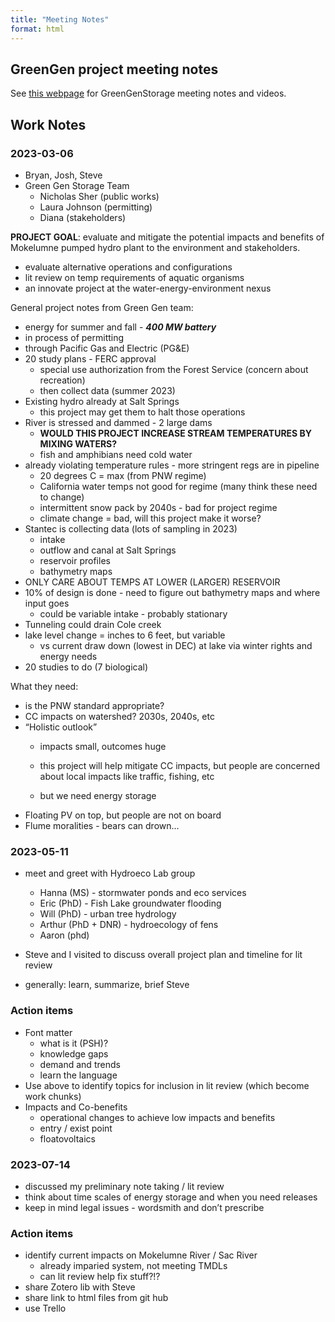 ```yaml
---
title: "Meeting Notes"
format: html
---
```


## GreenGen project meeting notes

See [this webpage](https://greengenstorage.com/meetings/) for GreenGenStorage meeting notes and videos.

## Work Notes

### 2023-03-06

-   Bryan, Josh, Steve
-   Green Gen Storage Team
    -   Nicholas Sher (public works)
    -   Laura Johnson (permitting)
    -   Diana (stakeholders)

**PROJECT GOAL**: evaluate and mitigate the potential impacts and benefits of Mokelumne pumped hydro plant to the environment and stakeholders.

-   evaluate alternative operations and configurations
-   lit review on temp requirements of aquatic organisms
-   an innovate project at the water-energy-environment nexus

General project notes from Green Gen team:

-   energy for summer and fall - ***400 MW battery***
-   in process of permitting
-   through Pacific Gas and Electric (PG&E)
-   20 study plans - FERC approval
    -   special use authorization from the Forest Service (concern about recreation)
    -   then collect data (summer 2023)
-   Existing hydro already at Salt Springs
    -   this project may get them to halt those operations
-   River is stressed and dammed - 2 large dams
    -   **WOULD THIS PROJECT INCREASE STREAM TEMPERATURES BY MIXING WATERS?**
    -   fish and amphibians need cold water
-   already violating temperature rules - more stringent regs are in pipeline
    -   20 degrees C = max (from PNW regime)
    -   California water temps not good for regime (many think these need to change)
    -   intermittent snow pack by 2040s - bad for project regime
    -   climate change = bad, will this project make it worse?
-   Stantec is collecting data (lots of sampling in 2023)
    -   intake
    -   outflow and canal at Salt Springs
    -   reservoir profiles
    -   bathymetry maps
-   ONLY CARE ABOUT TEMPS AT LOWER (LARGER) RESERVOIR
-   10% of design is done - need to figure out bathymetry maps and where input goes
    -   could be variable intake - probably stationary
-   Tunneling could drain Cole creek
-   lake level change = inches to 6 feet, but variable
    -   vs current draw down (lowest in DEC) at lake via winter rights and energy needs
-   20 studies to do (7 biological)

What they need:

-   is the PNW standard appropriate?
-   CC impacts on watershed? 2030s, 2040s, etc
-   "Holistic outlook"
    -   impacts small, outcomes huge

    -   this project will help mitigate CC impacts, but people are concerned about local impacts like traffic, fishing, etc

    -   but we need energy storage
-   Floating PV on top, but people are not on board
-   Flume moralities - bears can drown...

### 2023-05-11

-   meet and greet with Hydroeco Lab group

    -   Hanna (MS) - stormwater ponds and eco services
    -   Eric (PhD) - Fish Lake groundwater flooding
    -   Will (PhD) - urban tree hydrology
    -   Arthur (PhD + DNR) - hydroecology of fens
    -   Aaron (phd)

-   Steve and I visited to discuss overall project plan and timeline for lit review

-   generally: learn, summarize, brief Steve

### Action items

-   Font matter
    -   what is it (PSH)?
    -   knowledge gaps
    -   demand and trends
    -   learn the language
-   Use above to identify topics for inclusion in lit review (which become work chunks)
-   Impacts and Co-benefits
    -   operational changes to achieve low impacts and benefits
    -   entry / exist point
    -   floatovoltaics

### 2023-07-14

-   discussed my preliminary note taking / lit review
-   think about time scales of energy storage and when you need releases
-   keep in mind legal issues - wordsmith and don't prescribe

### Action items

-   identify current impacts on Mokelumne River / Sac River
    -   already imparied system, not meeting TMDLs
    -   can lit review help fix stuff?!?
-   share Zotero lib with Steve
-   share link to html files from git hub
-   use Trello
